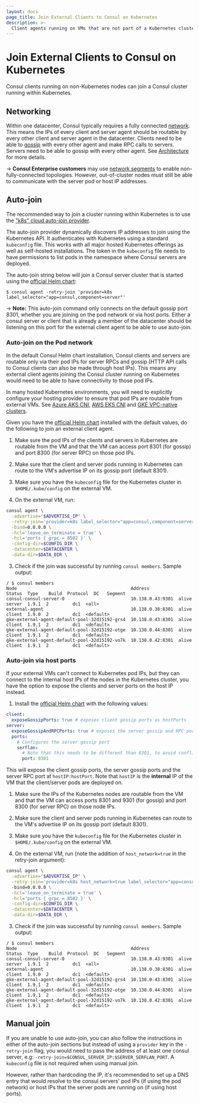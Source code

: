 ```yaml
---
layout: docs
page_title: Join External Clients to Consul on Kubernetes
description: >-
  Client agents running on VMs that are not part of a Kubernetes cluster can join a service mesh that has agents running on k8s pods. Configure client agents to accept gRPC communication to join VMs to Kubernetes pods.
---
```


# Join External Clients to Consul on Kubernetes

Consul clients running on non-Kubernetes nodes can join a Consul cluster running within Kubernetes.

## Networking

Within one datacenter, Consul typically requires a fully connected
[network](/docs/architecture). This means the IPs of every client and server
agent should be routable by every other client and server agent in the
datacenter. Clients need to be able to [gossip](/docs/architecture/gossip) with
every other agent and make RPC calls to servers. Servers need to be able to
gossip with every other agent. See [Architecture](/docs/architecture) for more details.

-> **Consul Enterprise customers** may use [network
segments](/docs/enterprise/network-segments) to enable non-fully-connected
topologies. However, out-of-cluster nodes must still be able to communicate
with the server pod or host IP addresses.

## Auto-join
The recommended way to join a cluster running within Kubernetes is to
use the ["k8s" cloud auto-join provider](/docs/install/cloud-auto-join#kubernetes-k8s).

The auto-join provider dynamically discovers IP addresses to join using
the Kubernetes API. It authenticates with Kubernetes using a standard
`kubeconfig` file. This works with all major hosted Kubernetes offerings
as well as self-hosted installations. The token in the `kubeconfig` file
needs to have permissions to list pods in the namespace where Consul servers
are deployed.

The auto-join string below will join a Consul server cluster that is
started using the [official Helm chart](/docs/k8s/helm):

```shell-session
$ consul agent -retry-join 'provider=k8s label_selector="app=consul,component=server"'
```
-> **Note:** This auto-join command only connects on the default gossip port
8301, whether you are joining on the pod network or via host ports.  Either a
consul server or client that is already a member of the datacenter should be
listening on this port for the external client agent to be able to use
auto-join.

### Auto-join on the Pod network
In the default Consul Helm chart installation, Consul clients and servers are
routable only via their pod IPs for server RPCs and gossip (HTTP
API calls to Consul clients can also be made through host IPs). This means any
external client agents joining the Consul cluster running on Kubernetes would
need to be able to have connectivity to those pod IPs.

In many hosted Kubernetes environments, you will need to explicitly configure
your hosting provider to ensure that pod IPs are routable from external VMs.
See [Azure AKS
CNI](https://docs.microsoft.com/en-us/azure/aks/concepts-network#azure-cni-advanced-networking),
[AWS EKS
CNI](https://docs.aws.amazon.com/eks/latest/userguide/pod-networking.html) and
[GKE VPC-native
clusters](https://cloud.google.com/kubernetes-engine/docs/concepts/alias-ips).

Given you have the [official Helm chart](/docs/k8s/helm) installed with the default values, do the following to join an external client agent.

  1. Make sure the pod IPs of the clients and servers in Kubernetes are
  routable from the VM and that the VM can access port 8301 (for gossip) and
  port 8300 (for server RPC) on those pod IPs.

  1. Make sure that the client and server pods running in Kubernetes can route
  to the VM's advertise IP on its gossip port (default 8301).

  2. Make sure you have the `kubeconfig` file for the Kubernetes cluster in `$HOME/.kube/config` on the external VM.

  2.  On the external VM, run:
  ```bash
  consul agent \
    -advertise="$ADVERTISE_IP" \
    -retry-join='provider=k8s label_selector="app=consul,component=server"' \
    -bind=0.0.0.0 \
    -hcl='leave_on_terminate = true' \
    -hcl='ports { grpc = 8502 }' \
    -config-dir=$CONFIG_DIR \
    -datacenter=$DATACENTER \
    -data-dir=$DATA_DIR \
  ```

  3. Check if the join was successful by running `consul members`. Sample output:
  ```shell-session
  / $ consul members
  Node                                           Address           Status  Type    Build  Protocol  DC   Segment
  consul-consul-server-0                         10.138.0.43:9301  alive    server  1.9.1  2         dc1  <all>
  external-agent                                 10.138.0.38:8301  alive    client  1.9.0  2         dc1  <default>
  gke-external-agent-default-pool-32d15192-grs4  10.138.0.43:8301  alive    client  1.9.1  2         dc1  <default>
  gke-external-agent-default-pool-32d15192-otge  10.138.0.44:8301  alive    client  1.9.1  2         dc1  <default>
  gke-external-agent-default-pool-32d15192-vo7k  10.138.0.42:8301  alive    client  1.9.1  2         dc1  <default>
  ```

### Auto-join via host ports
If your external VMs can't connect to Kubernetes pod IPs, but they can connect
to the internal host IPs of the nodes in the Kubernetes cluster, you have the
option to expose the clients and server ports on the host IP instead.

  1. Install the [official Helm chart](/docs/k8s/helm) with the following values:
  ```yaml
  client:
    exposeGossipPorts: true # exposes client gossip ports as hostPorts
  server:
    exposeGossipAndRPCPorts: true # exposes the server gossip and RPC ports as hostPorts
    ports:
      # Configures the server gossip port
      serflan:
        # Note that this needs to be different than 8301, to avoid conflicting with the client gossip hostPort
        port: 9301
  ```
   This will expose the client gossip ports, the server gossip ports and the server RPC port at `hostIP:hostPort`. Note that `hostIP` is the **internal** IP of the VM that the client/server pods are deployed on.

  1. Make sure the IPs of the Kubernetes nodes are routable from the VM and
  that the VM can access ports 8301 and 9301 (for gossip) and port 8300 (for
  server RPC) on those node IPs.

  1. Make sure the client and server pods running in Kubernetes can route to
  the VM's advertise IP on its gossip port (default 8301).

  3. Make sure you have the `kubeconfig` file for the Kubernetes cluster in `$HOME/.kube/config` on the external VM.

  4. On the external VM, run (note the addition of `host_network=true` in the retry-join argument):
  ```bash
  consul agent \
    -advertise="$ADVERTISE_IP" \
    -retry-join='provider=k8s host_network=true label_selector="app=consul,component=server"'
    -bind=0.0.0.0 \
    -hcl='leave_on_terminate = true' \
    -hcl='ports { grpc = 8502 }' \
    -config-dir=$CONFIG_DIR \
    -datacenter=$DATACENTER \
    -data-dir=$DATA_DIR \
  ```
  3. Check if the join was successful by running `consul members`. Sample output:
  ```shell-session
  / $ consul members
  Node                                           Address           Status  Type    Build  Protocol  DC   Segment
  consul-consul-server-0                         10.138.0.43:9301  alive    server  1.9.1  2         dc1  <all>
  external-agent                                 10.138.0.38:8301  alive    client  1.9.0  2         dc1  <default>
  gke-external-agent-default-pool-32d15192-grs4  10.138.0.43:8301  alive    client  1.9.1  2         dc1  <default>
  gke-external-agent-default-pool-32d15192-otge  10.138.0.44:8301  alive    client  1.9.1  2         dc1  <default>
  gke-external-agent-default-pool-32d15192-vo7k  10.138.0.42:8301  alive    client  1.9.1  2         dc1  <default>
  ```

## Manual join
If you are unable to use auto-join, you can also follow the instructions in
either of the auto-join sections but instead of using a `provider` key in the
`-retry-join` flag, you would need to pass the address of at least one
consul server, e.g: `-retry-join=$CONSUL_SERVER_IP:$SERVER_SERFLAN_PORT`. A
`kubeconfig` file is not required when using manual join.

However, rather than hardcoding the IP, it's recommended to set up a DNS entry
that would resolve to the consul servers' pod IPs (if using the pod network) or
host IPs that the server pods are running on (if using host ports).

